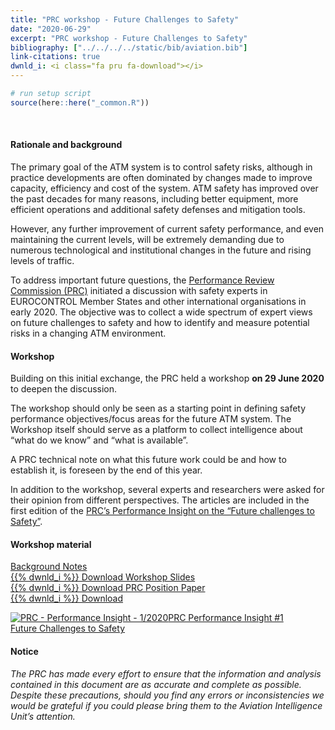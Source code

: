 ```yaml
---
title: "PRC workshop - Future Challenges to Safety"
date: "2020-06-29"
excerpt: "PRC workshop - Future Challenges to Safety"
bibliography: ["../../../../static/bib/aviation.bib"]
link-citations: true
dwnld_i: <i class="fa pru fa-download"></i>
---
```

```r
# run setup script
source(here::here("_common.R"))
```
<br>
<div class="container">
#### Rationale and background
The primary goal of the ATM system is to control safety risks, although in practice developments are often dominated by changes made to improve capacity, efficiency and cost of the system. ATM safety has improved over the past decades for many reasons, including better equipment, more efficient operations and additional safety defenses and mitigation tools.

However, any further improvement of current safety performance, and even maintaining the current levels, will be extremely demanding due to numerous technological and institutional changes in the future and rising levels of traffic.

To address important future questions, the [Performance Review Commission (PRC)](/about/prc/) initiated a discussion with safety experts in EUROCONTROL Member States and other international organisations in early 2020. The objective was to collect a wide spectrum of expert views on future challenges to safety and how to identify and measure potential risks in a changing ATM environment.      
</div>

<div class="container">
<div class="row align-items-start">
<div class="col-sm-10">
#### Workshop
Building on this initial exchange, the PRC held a workshop **on 29 June 2020** to deepen the discussion. 

The workshop should only be seen as a starting point in defining safety performance objectives/focus areas for the future ATM system. The Workshop itself should serve as a platform to collect intelligence about “what do we know” and “what is available”.

A PRC technical note on what this future work could be and how to establish it, is foreseen by the end of this year.

In addition to the workshop, several experts and researchers were asked for their opinion from different perspectives. The articles are included in the first edition of the [PRC's Performance Insight on the “Future challenges to Safety”](/publications/prc/news/2020_10_15_pi_safety/).

#### Workshop material
<div class="container">
<div class="row">
<div class="card border-0">
<a href="/library/ws_prc_2020_06_challenges_atm_safety-background_note.pdf" class="btn btn-info" role="button" target="_blank"> Background Notes <br> {{% dwnld_i %}} Download </a>
<a href="/library/ws_prc_2020_06_challenges_atm_safety-slides.pdf" class="btn btn-info" role="button" target="_blank"> Workshop Slides <br> {{% dwnld_i %}} Download </a>
<a href="/library/pp_prc_2020_12_Challenges to Safety.pdf" class="btn btn-info" role="button" target="_blank"> PRC Position Paper <br> {{% dwnld_i %}} Download </a>
</div></div></div>
</div>
<div class="col-sm-2">
<div class="row justify-content-center">
<div class="card border-0"><a href="/publications/prc/news/2020_10_15_pi_safety/" class="btn btn-secondary" role="button">
<img class="card-img-top" src="/images/prc/pi_1-2020_cover.jpg" alt="PRC - Performance Insight - 1/2020">PRC Performance Insight #1 <br> Future Challenges to Safety</a>
</div></div></div>
</div></div>

<div class="container">
#### Notice
*The PRC has made every effort to ensure that the information and analysis contained in this document are as accurate and 
complete as possible. Despite these precautions, should you find any errors or inconsistencies we would be grateful if you 
could please bring them to the Aviation Intelligence Unit's attention.*
</div>